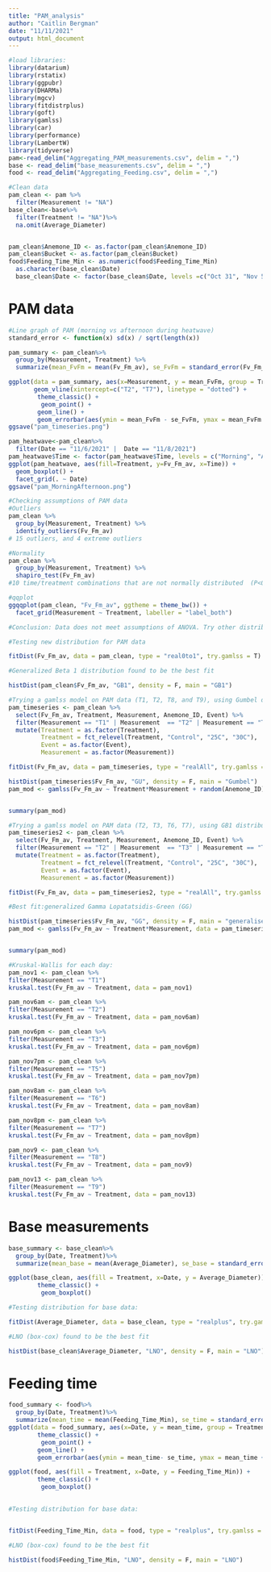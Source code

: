 ```yaml
---
title: "PAM_analysis"
author: "Caitlin Bergman"
date: "11/11/2021"
output: html_document
---
```


```r
#load libraries:
library(datarium)
library(rstatix)
library(ggpubr)
library(DHARMa)
library(mgcv)
library(fitdistrplus)
library(goft)
library(gamlss)
library(car)
library(performance)
library(LambertW)
library(tidyverse)
pam<-read_delim("Aggregating_PAM_measurements.csv", delim = ",")
base <- read_delim("base_measurements.csv", delim = ",")
food <- read_delim("Aggregating_Feeding.csv", delim = ",")
```

```r
#Clean data
pam_clean <- pam %>%
  filter(Measurement != "NA") 
base_clean<-base%>%
  filter(Treatment != "NA")%>%
  na.omit(Average_Diameter)


pam_clean$Anemone_ID <- as.factor(pam_clean$Anemone_ID)
pam_clean$Bucket <- as.factor(pam_clean$Bucket)
food$Feeding_Time_Min <- as.numeric(food$Feeding_Time_Min)
  as.character(base_clean$Date)
  base_clean$Date <- factor(base_clean$Date, levels =c("Oct 31", "Nov 5", "Nov 9", "Nov 13"))

```
# PAM data

```r
#Line graph of PAM (morning vs afternoon during heatwave)
standard_error <- function(x) sd(x) / sqrt(length(x)) 

pam_summary <- pam_clean%>%
  group_by(Measurement, Treatment) %>%
  summarize(mean_FvFm = mean(Fv_Fm_av), se_FvFm = standard_error(Fv_Fm_av))

ggplot(data = pam_summary, aes(x=Measurement, y = mean_FvFm, group = Treatment, colour = Treatment)) +
       geom_vline(xintercept=c("T2", "T7"), linetype = "dotted") +
        theme_classic() +
         geom_point() +
        geom_line() +
        geom_errorbar(aes(ymin = mean_FvFm - se_FvFm, ymax = mean_FvFm + se_FvFm), width=0.2)
ggsave("pam_timeseries.png")
```
```r
pam_heatwave<-pam_clean%>%
  filter(Date == "11/6/2021" |  Date == "11/8/2021")
pam_heatwave$Time <- factor(pam_heatwave$Time, levels = c("Morning", "Afternoon"))
ggplot(pam_heatwave, aes(fill=Treatment, y=Fv_Fm_av, x=Time)) + 
  geom_boxplot() +
  facet_grid(. ~ Date)
ggsave("pam_MorningAfternoon.png")
```


```r
#Checking assumptions of PAM data
#Outliers
pam_clean %>%
  group_by(Measurement, Treatment) %>%
  identify_outliers(Fv_Fm_av)
# 15 outliers, and 4 extreme outliers

#Normality
pam_clean %>%
  group_by(Measurement, Treatment) %>%
  shapiro_test(Fv_Fm_av)
#10 time/treatment combinations that are not normally distributed  (P<0.05)

#qqplot
ggqqplot(pam_clean, "Fv_Fm_av", ggtheme = theme_bw()) +
  facet_grid(Measurement ~ Treatment, labeller = "label_both")

#Conclusion: Data does not meet assumptions of ANOVA. Try other distributions.
```


```r
#Testing new distribution for PAM data

fitDist(Fv_Fm_av, data = pam_clean, type = "real0to1", try.gamlss = T)

#Generalized Beta 1 distribution found to be the best fit

histDist(pam_clean$Fv_Fm_av, "GB1", density = F, main = "GB1")
```
```r
#Trying a gamlss model on PAM data (T1, T2, T8, and T9), using Gumbel distribution:
pam_timeseries <- pam_clean %>% 
  select(Fv_Fm_av, Treatment, Measurement, Anemone_ID, Event) %>%
  filter(Measurement == "T1" | Measurement  == "T2" | Measurement == "T8" | Measurement == "T9")%>%
  mutate(Treatment = as.factor(Treatment), 
         Treatment = fct_relevel(Treatment, "Control", "25C", "30C"),
         Event = as.factor(Event),
         Measurement = as.factor(Measurement))

fitDist(Fv_Fm_av, data = pam_timeseries, type = "realAll", try.gamlss = T)

histDist(pam_timeseries$Fv_Fm_av, "GU", density = F, main = "Gumbel")
pam_mod <- gamlss(Fv_Fm_av ~ Treatment*Measurement + random(Anemone_ID), data = pam_timeseries, family = GU())


summary(pam_mod)
```

```r
#Trying a gamlss model on PAM data (T2, T3, T6, T7), using GB1 distribution:
pam_timeseries2 <- pam_clean %>% 
  select(Fv_Fm_av, Treatment, Measurement, Anemone_ID, Event) %>%
  filter(Measurement == "T2" | Measurement  == "T3" | Measurement == "T6" | Measurement == "T7")%>%
  mutate(Treatment = as.factor(Treatment), 
         Treatment = fct_relevel(Treatment, "Control", "25C", "30C"),
         Event = as.factor(Event),
         Measurement = as.factor(Measurement))

fitDist(Fv_Fm_av, data = pam_timeseries2, type = "realAll", try.gamlss = T)

#Best fit:generalized Gamma Lopatatsidis-Green (GG)

histDist(pam_timeseries$Fv_Fm_av, "GG", density = F, main = "generalised Gamma Lopatatsidis-Green")
pam_mod <- gamlss(Fv_Fm_av ~ Treatment*Measurement, data = pam_timeseries2, family = GG(), control = gamlss.control(n.cyc = 200))


summary(pam_mod)
```



```r
#Kruskal-Wallis for each day: 
pam_nov1 <- pam_clean %>%
filter(Measurement == "T1")
kruskal.test(Fv_Fm_av ~ Treatment, data = pam_nov1)

pam_nov6am <- pam_clean %>%
filter(Measurement == "T2")
kruskal.test(Fv_Fm_av ~ Treatment, data = pam_nov6am)

pam_nov6pm <- pam_clean %>%
filter(Measurement == "T3")
kruskal.test(Fv_Fm_av ~ Treatment, data = pam_nov6pm)

pam_nov7pm <- pam_clean %>%
filter(Measurement == "T5")
kruskal.test(Fv_Fm_av ~ Treatment, data = pam_nov7pm)

pam_nov8am <- pam_clean %>%
filter(Measurement == "T6")
kruskal.test(Fv_Fm_av ~ Treatment, data = pam_nov8am)

pam_nov8pm <- pam_clean %>%
filter(Measurement == "T7")
kruskal.test(Fv_Fm_av ~ Treatment, data = pam_nov8pm)

pam_nov9 <- pam_clean %>%
filter(Measurement == "T8")
kruskal.test(Fv_Fm_av ~ Treatment, data = pam_nov9)

pam_nov13 <- pam_clean %>%
filter(Measurement == "T9")
kruskal.test(Fv_Fm_av ~ Treatment, data = pam_nov13)


```


# Base measurements

```r
base_summary <- base_clean%>%
  group_by(Date, Treatment)%>%
  summarize(mean_base = mean(Average_Diameter), se_base = standard_error(Average_Diameter))

ggplot(base_clean, aes(fill = Treatment, x=Date, y = Average_Diameter)) + 
        theme_classic() +
         geom_boxplot() 

```
```r
#Testing distribution for base data:

fitDist(Average_Diameter, data = base_clean, type = "realplus", try.gamlss = T)

#LNO (box-cox) found to be the best fit

histDist(base_clean$Average_Diameter, "LNO", density = F, main = "LNO")
```

# Feeding time

```r
food_summary <- food%>%
  group_by(Date, Treatment)%>%
  summarize(mean_time = mean(Feeding_Time_Min), se_time = standard_error(Feeding_Time_Min))
ggplot(data = food_summary, aes(x=Date, y = mean_time, group = Treatment, colour = Treatment)) + 
        theme_classic() +
         geom_point() +
        geom_line() +
        geom_errorbar(aes(ymin = mean_time- se_time, ymax = mean_time + se_time), width=0.2)

ggplot(food, aes(fill = Treatment, x=Date, y = Feeding_Time_Min)) + 
        theme_classic() +
         geom_boxplot() 
      

```
```r
#Testing distribution for base data:


fitDist(Feeding_Time_Min, data = food, type = "realplus", try.gamlss = T)

#LNO (box-cox) found to be the best fit

histDist(food$Feeding_Time_Min, "LNO", density = F, main = "LNO")
```

